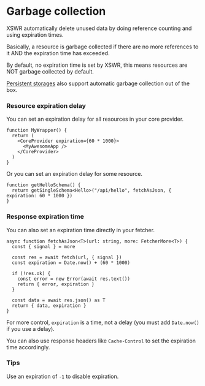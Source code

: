 # Garbage collection

XSWR automatically delete unused data by doing reference counting and using expiration times.

Basically, a resource is garbage collected if there are no more references to it AND the expiration time has exceeded.

By default, no expiration time is set by XSWR, this means resources are NOT garbage collected by default.

[Persistent storages](/features/storage) also support automatic garbage collection out of the box.

### Resource expiration delay

You can set an expiration delay for all resources in your core provider.

```tsx
function MyWrapper() {
  return (
    <CoreProvider expiration={60 * 1000}>
      <MyAwesomeApp />
    </CoreProvider>
  )
}
```

Or you can set an expiration delay for some resource.

```tsx
function getHelloSchema() {
  return getSingleSchema<Hello>("/api/hello", fetchAsJson, { expiration: 60 * 1000 })
}
```

### Response expiration time

You can also set an expiration time directly in your fetcher.

```tsx
async function fetchAsJson<T>(url: string, more: FetcherMore<T>) {
  const { signal } = more

  const res = await fetch(url, { signal })
  const expiration = Date.now() + (60 * 1000)

  if (!res.ok) {
    const error = new Error(await res.text())
    return { error, expiration }
  }

  const data = await res.json() as T
  return { data, expiration }
}
```

For more control, `expiration` is a time, not a delay (you must add `Date.now()` if you use a delay).

You can also use response headers like `Cache-Control` to set the expiration time accordingly.

### Tips

Use an expiration of `-1` to disable expiration.